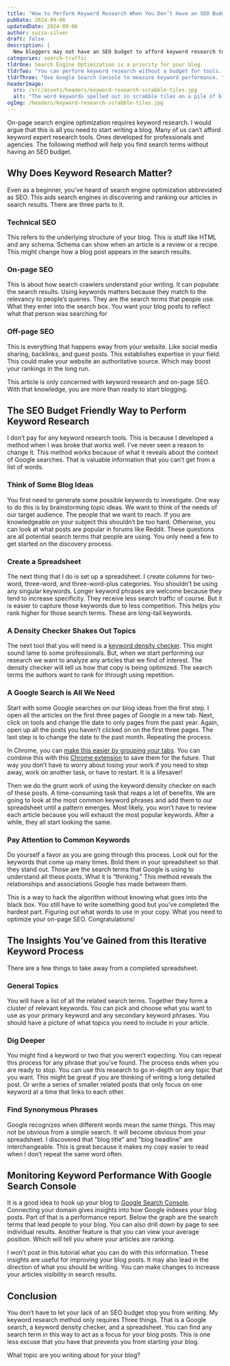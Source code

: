 ```yaml
---
title: "How to Perform Keyword Research When You Don’t Have an SEO Budget "
pubDate: 2024-09-06
updatedDate: 2024-09-06
author: suzza-silver
draft: false
description: |
  New bloggers may not have an SEO budget to afford keyword research tools. This method will help those starting a blog find the right search terms with no money down.
categories: search-traffic
tldrOne: Search Engine Optimization is a priority for your blog.
tldrTwo: "You can perform keyword research without a budget for tools. "
tldrThree: "Use Google Search Console to measure keyword performance. "
headerImage:
  src: /src/assets/headers/keyword-research-scrabble-tiles.jpg
  alt: "The word keywords spelled out in scrabble tiles on a pile of blank scrabble titles "
ogImg: /headers/keyword-research-scrabble-tiles.jpg
---
```


On-page search engine optimization requires keyword research. I would argue that this is all you need to start writing a blog. Many of us can’t afford keyword expert research tools. Ones developed for professionals and agencies. The following method will help you find search terms without having an SEO budget.

## Why Does Keyword Research Matter?

Even as a beginner, you’ve heard of search engine optimization abbreviated as SEO. This aids search engines in discovering and ranking our articles in search results. There are three parts to it.

### Technical SEO

This refers to the underlying structure of your blog. This is stuff like HTML and any schema. Schema can show when an article is a review or a recipe. This might change how a blog post appears in the search results.

### On-page SEO

This is about how search crawlers understand your writing. It can populate the search results. Using keywords matters because they match to the relevancy to people’s queries. They are the search terms that people use. What they enter into the search box. You want your blog posts to reflect what that person was searching for

### Off-page SEO

This is everything that happens away from your website. Like social media sharing, backlinks, and guest posts. This establishes expertise in your field. This could make your website an authoritative source. Which may boost your rankings in the long run.

This article is only concerned with keyword research and on-page SEO. With that knowledge, you are more than ready to start blogging.

## The SEO Budget Friendly Way to Perform Keyword Research

I don’t pay for any keyword research tools. This is because I developed a method when I was broke that works well. I’ve never seen a reason to change it. This method works because of what it reveals about the context of Google searches. That is valuable information that you can’t get from a list of words.

### Think of Some Blog Ideas

You first need to generate some possible keywords to investigate. One way to do this is by brainstorming topic ideas. We want to think of the needs of our target audience. The people that we want to reach. If you are knowledgeable on your subject this shouldn’t be too hard. Otherwise, you can look at what posts are popular in forums like Reddit. These questions are all potential search terms that people are using. You only need a few to get started on the discovery process.

### Create a Spreadsheet

The next thing that I do is set up a spreadsheet. I create columns for two-word, three-word, and three-word-plus categories. You shouldn’t be using any singular keywords. Longer keyword phrases are welcome because they tend to increase specificity. They receive less search traffic of course. But it is easier to capture those keywords due to less competition. This helps you rank higher for those search terms. These are long-tail keywords.

### A Density Checker Shakes Out Topics

The next tool that you will need is a [keyword density checker](https://smallseotools.com/keyword-density-checker/). This might sound lame to some professionals. But, when we start performing our research we want to analyze any articles that we find of interest. The density checker will tell us how that copy is being optimized. The search terms the authors want to rank for through using repetition.

### A Google Search is All We Need

Start with some Google searches on our blog ideas from the first step. I open all the articles on the first three pages of Google in a new tab. Next, click on tools and change the date to only pages from the past year. Again, open up all the posts you haven’t clicked on on the first three pages. The last step is to change the date to the past month. Repeating the process.

In Chrome, you can [make this easier by grouping your tabs](https://www.google.com/chrome/tips/). You can combine this with this [Chrome extension](https://chromewebstore.google.com/detail/tab-groups-extension/nplimhmoanghlebhdiboeellhgmgommi?hl=en) to save them for the future. That way you don’t have to worry about losing your work if you need to step away, work on another task, or have to restart. It is a lifesaver!

Then we do the grunt work of using the keyword density checker on each of these posts. A time-consuming task that reaps a lot of benefits. We are going to look at the most common keyword phrases and add them to our spreadsheet until a pattern emerges. Most likely, you won’t have to review each article because you will exhaust the most popular keywords. After a while, they all start looking the same.

### Pay Attention to Common Keywords

Do yourself a favor as you are going through this process. Look out for the keywords that come up many times. Bold them in your spreadsheet so that they stand out. Those are the search terms that Google is using to understand all these posts. What it is “thinking.” This method reveals the relationships and associations Google has made between them.

This is a way to hack the algorithm without knowing what goes into the black box. You still have to write something good but you’ve completed the hardest part. Figuring out what words to use in your copy. What you need to optimize your on-page SEO. Congratulations!

## The Insights You’ve Gained from this Iterative Keyword Process

There are a few things to take away from a completed spreadsheet.

### General Topics

You will have a list of all the related search terms. Together they form a cluster of relevant keywords. You can pick and choose what you want to use as your primary keyword and any secondary keyword phrases. You should have a picture of what topics you need to include in your article.

### Dig Deeper

You might find a keyword or two that you weren’t expecting. You can repeat this process for any phrase that you’ve found. The process ends when you are ready to stop. You can use this research to go in-depth on any topic that you want. This might be great if you are thinking of writing a long detailed post. Or write a series of smaller related posts that only focus on one keyword at a time that links to each other.

### Find Synonymous Phrases

Google recognizes when different words mean the same things. This may not be obvious from a simple search. It will become obvious from your spreadsheet. I discovered that "blog title" and "blog headline" are interchangeable. This is great because it makes my copy easier to read when I don’t repeat the same word often.

## Monitoring Keyword Performance With Google Search Console

It is a good idea to hook up your blog to [Google Search Console](https://backlinko.com/google-search-console). Connecting your domain gives insights into how Google indexes your blog posts. Part of that is a performance report. Below the graph are the search terms that lead people to your blog. You can also drill down by page to see individual results. Another feature is that you can view your average position. Which will tell you where your articles are ranking.

I won’t post in this tutorial what you can do with this information. These insights are useful for improving your blog posts. It may also lead in the direction of what you should be writing. You can make changes to increase your articles visibility in search results.

## Conclusion

You don’t have to let your lack of an SEO budget stop you from writing. My keyword research method only requires Three things. That is a Google search, a keyword density checker, and a spreadsheet. You can find any search term in this way to act as a focus for your blog posts. This is one less excuse that you have that prevents you from starting your blog.

What topic are you writing about for your blog?
